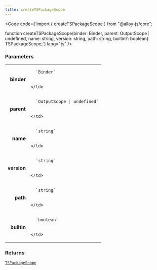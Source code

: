 ```yaml
---
title: createTSPackageScope
---
```







<Code code={`import { createTSPackageScope } from "@alloy-js/core";

function createTSPackageScope(binder: Binder, parent: OutputScope | undefined, name: string, version: string, path: string, builtin?: boolean): TSPackageScope;`} lang="ts" />

### Parameters

<table>
  <tr>
    <td style="text-align: right;font-weight: bold;">binder</td>
    <td>
    
      `Binder`
      
      
    </td>
  </tr>
  <tr>
    <td style="text-align: right;font-weight: bold;">parent</td>
    <td>
    
      `OutputScope | undefined`
      
      
    </td>
  </tr>
  <tr>
    <td style="text-align: right;font-weight: bold;">name</td>
    <td>
    
      `string`
      
      
    </td>
  </tr>
  <tr>
    <td style="text-align: right;font-weight: bold;">version</td>
    <td>
    
      `string`
      
      
    </td>
  </tr>
  <tr>
    <td style="text-align: right;font-weight: bold;">path</td>
    <td>
    
      `string`
      
      
    </td>
  </tr>
  <tr>
    <td style="text-align: right;font-weight: bold;">builtin</td>
    <td>
    
      `boolean`
      
      
    </td>
  </tr>
</table>



### Returns

<code><a href="../../types/tspackagescope/">TSPackageScope</a></code>








